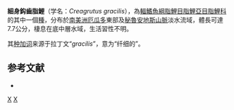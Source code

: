 {{Speciesbox 
| taxon = Creagrutus gracilis
| status = NE
| status_system = IUCN3.1
| authority = [[Vari|Vari]] & [[Harold|Harold]], 2001
| synonyms = 
}}
'''細身鈎齒脂鯉'''（学名：''Creagrutus gracilis''），為[[輻鰭魚綱|輻鰭魚綱]][[脂鯉目|脂鯉目]][[脂鯉亞目|脂鯉亞目]][[脂鯉科|脂鯉科]]的其中一個[[種|種]]，分布於[[南美洲|南美洲]][[厄瓜多|厄瓜多]]東部及[[秘魯|秘魯]][[安地斯山脈|安地斯山脈]]淡水流域，體長可達7.7公分，棲息在底中層水域，生活習性不明。

其[[种加词|种加词]]来源于拉丁文“''gracilis''”，意为“纤细的”。

==参考文献==
{{refbegin}}
*{{FishBase_species|genus=Creagrutus|species=gracilis|year=2014|month=1}}
{{refend}}

{{Taxonbar|from=Q5644560}}

[[Category:鈎齒脂鯉屬|X]]
[[Category:2001年描述的鱼类|X]]


{{魚類小作品}}